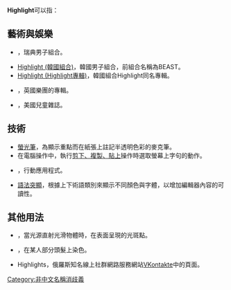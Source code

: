 {{wiktionary|highlight|hilite}}
'''Highlight'''可以指：

==藝術與娛樂==
* {{le|Highlights (瑞典組合)|Highlights (band)}}，瑞典男子組合。
* [[Highlight_(韓國組合)|Highlight (韓國組合)]]，韓國男子組合，前組合名稱為BEAST。
* [[Highlight_(Highlight專輯)|Highlight (Highlight專輯)]]，韓國組合Highlight同名專輯。
* {{le|Highlight (2008年專輯)|Highlights (album)}}，英國樂團的專輯。
* {{tsl|en|Highlights for Children}}，美國兒童雜誌。

==技術==
* [[螢光筆|螢光筆]]，為顯示重點而在紙張上註記半透明色彩的麥克筆。
* 在電腦操作中，執行[[剪下、複製、貼上|剪下、複製、貼上]]操作時選取螢幕上字句的動作。
* {{tsl|en|Highlight (application)||Highlight (application)}}，行動應用程式。
* [[語法突顯|語法突顯]]，根據上下術語類別來顯示不同顏色與字體，以增加編輯器內容的可讀性。

==其他用法==
*{{le|鏡面高光|Specular highlight}}，當光源直射光滑物體時，在表面呈現的光斑點。
*{{le|挑染|Hair highlighting}}，在某人部分頭髮上染色。
* Highlights，俄羅斯知名線上社群網路服務網站[[VKontakte|VKontakte]]中的頁面。

{{disambig}}

[[Category:非中文名稱消歧義|Category:非中文名稱消歧義]]